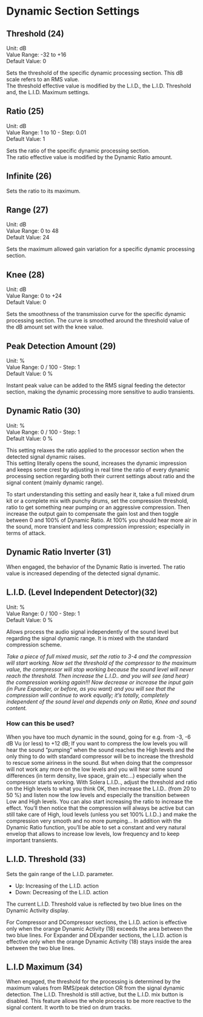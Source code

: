 # Dynamic Section Settings

## Threshold (24)
Unit: dB  
Value Range: -32 to +16  
Default Value: 0  

Sets the threshold of the specific dynamic processing section. This dB scale refers to an RMS value.  
The threshold effective value is modified by the L.I.D., the L.I.D. Threshold and, the L.I.D. Maximum settings.


## Ratio (25)
Unit: dB  
Value Range: 1 to 10 - Step: 0.01  
Default Value: 1  

Sets the ratio of the specific dynamic processing section.  
The ratio effective value is modified by the Dynamic Ratio amount.


## Infinite (26)
Sets the ratio to its maximum.


## Range (27)
Unit: dB  
Value Range: 0 to 48  
Default Value: 24  

Sets the maximum allowed gain variation for a specific dynamic processing section.


## Knee (28)
Unit: dB  
Value Range: 0 to +24  
Default Value: 0  

Sets the smoothness of the transmission curve for the specific dynamic processing section. The curve is smoothed
around the threshold value of the dB amount set with the knee value.


## Peak Detection Amount (29)
Unit: %  
Value Range: 0 / 100 - Step: 1  
Default Value: 0 %  

Instant peak value can be added to the RMS signal feeding the detector section, making the dynamic processing
more sensitive to audio transients.


## Dynamic Ratio (30)
Unit: %  
Value Range: 0 / 100 - Step: 1  
Default Value: 0 %  

This setting relaxes the ratio applied to the processor section when the detected signal dynamic raises.  
This setting literally opens the sound, increases the dynamic impression and keeps some crest by adjusting in real
time the ratio of every dynamic processing section regarding both their current settings about ratio and the signal
content (mainly dynamic range).


To start understanding this setting and easily hear it, take a full mixed drum kit or a complete mix with punchy
drums, set the compression threshold, ratio to get something near pumping or an aggressive compression. Then
increase the output gain to compensate the gain lost and then toggle between 0 and 100% of Dynamic Ratio. At
100% you should hear more air in the sound, more transient and less compression impression; especially in terms
of attack.


## Dynamic Ratio Inverter (31)
When engaged, the behavior of the Dynamic Ratio is inverted. The ratio value is increased depending of the detected signal dynamic.


## L.I.D. (Level Independent Detector)(32)
Unit: %  
Value Range: 0 / 100 - Step: 1  
Default Value: 0 %  

Allows process the audio signal independently of the sound level but regarding the signal dynamic range. It is mixed
with the standard compression scheme.


:::{.callout-note}
*Take a piece of full mixed music, set the ratio to 3-4 and the compression will start working. Now set the threshold
of the compressor to the maximum value, the compressor will stop working because the sound level will never
reach the threshold. Then increase the L.I.D.. and you will see (and hear) the compression working again!!! Now decrease or increase the input gain (in Pure Expander, or before, as you want) and you will see that the compression
will continue to work equally; it’s totally, completely independent of the sound level and depends only on Ratio,
Knee and sound content.*
:::

### How can this be used?

:::{.callout-note}
When you have too much dynamic in the sound, going for e.g. from -3, -6 dB Vu (or less) to +12 dB; If you want to
compress the low levels you will hear the sound “pumping” when the sound reaches the High levels and the only
thing to do with standard compressor will be to increase the threshold to rescue some airiness in the sound. But
when doing that the compressor will not work any more on the low levels and you will hear some sound differences
(in term density, live space, grain etc...) especially when the compressor starts working. With Solera L.I.D.., adjust
the threshold and ratio on the High levels to what you think OK, then increase the L.I.D.. (from 20 to 50 %) and
listen now the low levels and especially the transition between Low and High levels. You can also start increasing
the ratio to increase the effect. You’ll then notice that the compression will always be active but can still take care
of High, loud levels (unless you set 100% L.I.D..) and make the compression very smooth and no more pumping...
In addition with the Dynamic Ratio function, you’ll be able to set a constant and very natural envelop that allows to
increase low levels, low frequency and to keep important transients.
:::

## L.I.D. Threshold (33)
Sets the gain range of the L.I.D. parameter.

- Up: Increasing of the L.I.D. action
- Down: Decreasing of the L.I.D. action


The current L.I.D. Threshold value is reflected by two blue lines on the Dynamic Activity display.

For Compressor and DCompressor sections, the L.I.D. action is effective only when the orange Dynamic Activity (18)
exceeds the area between the two blue lines. For Expander and DExpander sections, the L.I.D. action is effective
only when the orange Dynamic Activity (18) stays inside the area between the two blue lines.


## L.I.D Maximum (34)
When engaged, the threshold for the processing is determined by the maximum values from RMS/peak detection
OR from the signal dynamic detection. The L.I.D. Threshold is still active, but the L.I.D. mix button is disabled. This
feature allows the whole process to be more reactive to the signal content. It worth to be tried on drum tracks.
